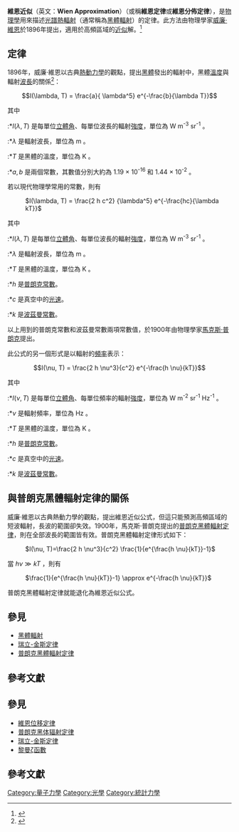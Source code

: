 {{expand|time=2017-09-03T09:36:10+00:00}}
{{translation request|en}}

'''維恩近似'''（英文：'''Wien Approximation'''）（或稱'''維恩定律'''或'''維恩分佈定律'''），是[[物理學|物理學]]用來描述[[光譜|光譜]][[熱輻射|熱輻射]]（通常稱為[[黑體輻射|黑體輻射]]）的定律。此方法由物理學家[[威廉·維恩|威廉·維恩]]於1896年提出，適用於高頻區域的[[近似|近似]]解。<ref name="Wien1897">
{{cite journal
 |last=Wien |first=W.
 |year=1897
 |title=On the division of energy in the emission-spectrum of a black body
 |journal=[[Philosophical_Magazine|Philosophical Magazine]] |series=Series 5
 |volume=43 |issue=262 |pages=214–220
 |bibcode=
 |doi=10.1080/14786449708620983
 |ref=harv
}}</ref>

==定律==
1896年，威廉·維恩以古典[[熱動力學|熱動力學]]的觀點，提出[[黑體_(物理學)|黑體]]發出的輻射中，黑體[[溫度|溫度]]與輻射[[波長|波長]]的關係<ref name=crepeau>
{{cite conference
 |last=Crepeau |first=J.
 |year=2009
 |title=A Brief History of the T4 Radiation Law
 |conference=ASME 2009 Heat Transfer Summer Conference
 |publisher=[[ASME|ASME]]
 |volume=Vol. 1 |issue= |pages=59–65
 |doi=10.1115/HT2009-88060
 |isbn=978-0-7918-4356-7
 |ref=harv
}}</ref>：

:<math>I(\lambda, T) = \frac{a}{ \lambda^5} e^{-\frac{b}{\lambda T}}</math>

其中

:*<math>I(\lambda, T)</math> 是每單位[[立體角|立體角]]、每單位波長的輻射[[強度_(物理)|強度]]，單位為 W m<sup>-3</sup> sr<sup>-1</sup> 。
:*<math>\lambda</math> 是輻射波長，單位為 m 。
:*<math>T</math> 是黑體的溫度，單位為 K 。
:*<math>a,b</math> 是兩個常數，其數值分別大約為 1.19 × 10<sup>-16</sup> 和 1.44 × 10<sup>-2</sup> 。


若以現代物理學常用的常數，則有

: <math>I(\lambda, T) = \frac{2 h c^2} {\lambda^5} e^{-\frac{hc}{\lambda kT}}</math>

其中

:*<math>I(\lambda, T)</math> 是每單位[[立體角|立體角]]、每單位波長的輻射[[強度_(物理)|強度]]，單位為 W m<sup>-3</sup> sr<sup>-1</sup> 。
:*<math>\lambda</math> 是輻射波長，單位為 m 。
:*<math>T</math> 是黑體的溫度，單位為 K 。
:*<math>h</math> 是[[普朗克常數|普朗克常數]]。
:*<math>c</math> 是真空中的[[光速|光速]]。
:*<math>k</math> 是[[波茲曼常數|波茲曼常數]]。

以上用到的普朗克常數和波茲曼常數兩項常數值，於1900年由物理學家[[馬克斯·普朗克|馬克斯·普朗克]]提出。


此公式的另一個形式是以輻射的[[頻率|頻率]]表示：

:<math>I(\nu, T) = \frac{2 h \nu^3}{c^2} e^{-\frac{h \nu}{kT}}</math>

其中

:*<math>I(\nu, T)</math> 是每單位[[立體角|立體角]]、每單位頻率的輻射[[強度_(物理)|強度]]，單位為 W m<sup>-2</sup> sr<sup>-1</sup> Hz<sup>-1</sup> 。
:*<math>\nu</math> 是輻射頻率，單位為 Hz 。
:*<math>T</math> 是黑體的溫度，單位為 K 。
:*<math>h</math> 是[[普朗克常數|普朗克常數]]。
:*<math>c</math> 是真空中的[[光速|光速]]。
:*<math>k</math> 是[[波茲曼常數|波茲曼常數]]。

==與普朗克黑體輻射定律的關係==

威廉·維恩以古典熱動力學的觀點，提出維恩近似公式，但這只能預測高頻區域的短波輻射，長波的範圍卻失效。1900年，馬克斯·普朗克提出的[[普朗克黑體輻射定律|普朗克黑體輻射定律]]，則在全部波長的範圍皆有效。普朗克黑體輻射定律形式如下：

: <math>I(\nu, T)=\frac{2 h \nu^3}{c^2} \frac{1}{e^{\frac{h \nu}{kT}}-1}</math>

當 <math>h\nu \gg kT</math> ，則有

: <math>\frac{1}{e^{\frac{h \nu}{kT}}-1} \approx e^{-\frac{h \nu}{kT}}</math>

普朗克黑體輻射定律就能退化為維恩近似公式。

==參見==

*[[黑體輻射|黑體輻射]]
*[[瑞立-金斯定律|瑞立-金斯定律]]
*[[普朗克黑體輻射定律|普朗克黑體輻射定律]]

==參考文獻==

{{reflist}}

== 參見 ==
* [[維恩位移定律|維恩位移定律]]
* [[普朗克黑体辐射定律|普朗克黑体辐射定律]]
* [[瑞立-金斯定律|瑞立-金斯定律]]
* [[黎曼ζ函數|黎曼ζ函數]]

== 參考文獻 ==
{{reflist}}

[[Category:量子力學|Category:量子力學]]
[[Category:光學|Category:光學]]
[[Category:統計力學|Category:統計力學]]